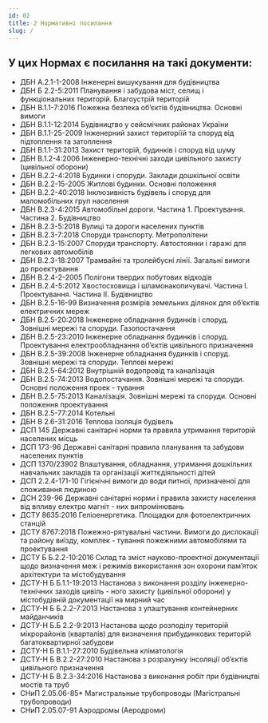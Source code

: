 ```yaml
---
id: 02
title: 2 Нормативні посилання
slug: /
---
```


## У цих Нормах є посилання на такі документи:

- ДБН А.2.1-1-2008 Інженерні вишукування для будівництва
- ДБН Б 2.2-5:2011 Планування і забудова міст, селищ і функціональних територій. Благоустрій територій
- ДБН В.1.1-7:2016 Пожежна безпека об’єктів будівництва. Основні вимоги
- ДБН В.1.1-12:2014 Будівництво у сейсмічних районах України
- ДБН В.1.1-25-2009 Інженерний захист територіїй та споруд від підтоплення та затоплення
- ДБН В.1.1-31:2013 Захист територій, будинків і споруд від шуму
- ДБН В.1.2-4:2006 Інженерно-технічні заходи цивільного захисту (цивільної оборони)
- ДБН В.2.2-4:2018 Будинки і споруди. Заклади дошкільної освіти
- ДБН В.2.2-15-2005 Житлові будинки. Основні положення
- ДБН В.2.2-40:2018 Інклюзивність будівель і споруд для маломобільних груп населення
- ДБН В.2.3-4:2015 Автомобільні дороги. Частина 1. Проектування. Частина 2. Будівництво
- ДБН В.2.3-5:2018 Вулиці та дороги населених пунктів
- ДБН В.2.3-7:2018 Споруди транспорту. Метрополітени
- ДБН В.2.3-15:2007 Споруди транспорту. Автостоянки і гаражі для легкових автомобілів
- ДБН В.2.3-18:2007 Трамвайні та тролейбусні лінії. Загальні вимоги до проектування
- ДБН В.2.4-2-2005 Полігони твердих побутових відходів
- ДБН В.2.4-5:2012 Хвостосховища і шламонакопичувачі. Частина І. Проектування. Частина ІІ. Будівництво
- ДБН В.2.5-16-99 Визначення розмірів земельних ділянок для об’єктів електричних мереж
- ДБН В.2.5-20:2018 Інженерне обладнання будинків і споруд. Зовнішні мережі та споруди. Газопостачання
- ДБН В.2.5-23:2010 Інженерне обладнання будинків і споруд. Проектування електрообладнання об’єктів цивільного призначення
- ДБН В.2.5-39:2008 Інженерне обладнання будинків і споруд. Зовнішні мережі та споруди.  Теплові мережі
- ДБН В.2.5-64:2012 Внутрішній водопровід та каналізація
- ДБН В.2.5-74:2013 Водопостачання. Зовнішні мережі та споруди. Основні положення проек - тування
- ДБН В.2.5-75:2013 Каналізація. Зовнішні мережі та споруди. Основні положення проектування
- ДБН В.2.5-77:2014 Котельні
- ДБН В 2.6-31:2016 Теплова ізоляція будівель
- ДСП 145 Державні санітарні норми та правила утримання територій населених місць
- ДСП 173-96 Державні санітарні правила планування та забудови населених пунктів
- ДСП 1370/23902 Влаштування, обладнання, утримання дошкільних навчальних закладів та організації життєдіяльності дітей
- ДСП 2.2.4-171-10 Гігієнічні вимоги до води питної, призначеної для споживання людиною
- ДСН 239-96 Державні санітарні норми і правила захисту населення від впливу електро магніт - них випромінювань
- ДСТУ 8635:2016 Геліоенергетика. Площадки для фотоелектричних станцій
- ДСТУ 8767:2018 Пожежно-рятувальні частини. Вимоги до дислокації та району виїзду, комплек - тування пожежними автомобілями та проектування
- ДСТУ Б Б.2.2-10:2016 Склад та зміст науково-проектної документації щодо визначення меж і режимів використання зон охорони пам’яток архітектури та містобудування
- ДСТУ-Н Б Б.1.1-19:2013 Настанова з виконання розділу інженерно-технічних заходів цивіль - ного захисту (цивільної оборони) у містобудівній документації на мирний час
- ДСТУ-Н Б Б.2.2-7:2013 Настанова з улаштування контейнерних майданчиків
- ДСТУ-Н Б.Б 2.2-9:2013 Настанова щодо розподілу територій мікрорайонів (кварталів) для визначення прибудинкових територій багатоквартирної забудови
- ДСТУ-Н Б В.1.1-27:2010 Будівельна кліматологія
- ДСТУ-Н Б В.2.2-27:2010 Настанова з розрахунку інсоляції об’єктів цивільного призначення
- ДСТУ-Н Б В.2.3-34:2016 Настанова з виконання робіт при будівництві мостів та труб
- СНиП 2.05.06-85* Магистральные трубопроводы (Магістральні трубопроводи)
- СНиП 2.05.07-91 Аэродромы (Аеродроми)